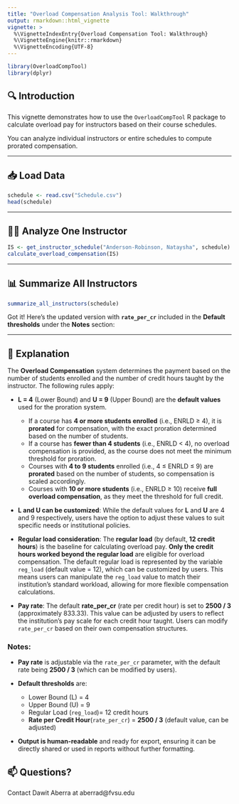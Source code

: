 ```yaml
---
title: "Overload Compensation Analysis Tool: Walkthrough"
output: rmarkdown::html_vignette
vignette: >
  %\VignetteIndexEntry{Overload Compensation Tool: Walkthrough}
  %\VignetteEngine{knitr::rmarkdown}
  %\VignetteEncoding{UTF-8}
---
```


```r
library(OverloadCompTool)
library(dplyr)
````

## 🔍 Introduction

This vignette demonstrates how to use the `OverloadCompTool` R package to calculate overload pay for instructors based on their course schedules.

You can analyze individual instructors or entire schedules to compute prorated compensation.

---

## 📥 Load Data

```r
schedule <- read.csv("Schedule.csv")
head(schedule)
```

---

## 👩‍🏫 Analyze One Instructor

```r
IS <- get_instructor_schedule("Anderson-Robinson, Nataysha", schedule)
calculate_overload_compensation(IS)
```

---

## 📊 Summarize All Instructors

```r
summarize_all_instructors(schedule)
```

Got it! Here's the updated version with **`rate_per_cr`** included in the **Default thresholds** under the **Notes** section:

---

## 📝 Explanation

The **Overload Compensation** system determines the payment based on the number of students enrolled and the number of credit hours taught by the instructor. The following rules apply:

* **L = 4** (Lower Bound) and **U = 9** (Upper Bound) are the **default values** used for the proration system.

  * If a course has **4 or more students enrolled** (i.e., ENRLD ≥ 4), it is **prorated** for compensation, with the exact proration determined based on the number of students.
  * If a course has **fewer than 4 students** (i.e., ENRLD < 4), no overload compensation is provided, as the course does not meet the minimum threshold for proration.
  * Courses with **4 to 9 students** enrolled (i.e., 4 ≤ ENRLD ≤ 9) are **prorated** based on the number of students, so compensation is scaled accordingly.
  * Courses with **10 or more students** (i.e., ENRLD ≥ 10) receive **full overload compensation**, as they meet the threshold for full credit.

* **L and U can be customized**:
  While the default values for **L** and **U** are 4 and 9 respectively, users have the option to adjust these values to suit specific needs or institutional policies.

* **Regular load consideration**:
  The **regular load** (by default, **12 credit hours**) is the baseline for calculating overload pay. **Only the credit hours worked beyond the regular load** are eligible for overload compensation. The default regular load is represented by the variable `reg_load` (default value = 12), which can be customized by users. This means users can manipulate the `reg_load` value to match their institution’s standard workload, allowing for more flexible compensation calculations.

* **Pay rate**:
  The default **rate\_per\_cr** (rate per credit hour) is set to **2500 / 3** (approximately 833.33). This value can be adjusted by users to reflect the institution's pay scale for each credit hour taught. Users can modify `rate_per_cr` based on their own compensation structures.

### Notes:

* **Pay rate** is adjustable via the `rate_per_cr` parameter, with the default rate being **2500 / 3** (which can be modified by users).
* **Default thresholds** are:

  * Lower Bound (L) = 4
  * Upper Bound (U) = 9
  * Regular Load (`reg_load`)= 12 credit hours
  * **Rate per Credit Hour**(`rate_per_cr`) = **2500 / 3** (default value, can be adjusted)
* **Output is human-readable** and ready for export, ensuring it can be directly shared or used in reports without further formatting.


## 📫 Questions?

Contact Dawit Aberra at aberrad@fvsu.edu

